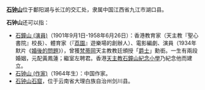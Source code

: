 '''[[石钟山|石钟山]]'''位于鄱阳湖与长江的交汇处，隶属中国江西省九江市湖口县。

'''石钟山'''还可以指：
* [[石鐘山_(演員)|石鐘山 (演員)]]（1901年9月1日-1958年6月26日）：香港教育家（天主教『聖心書院』校長）、體育家（『[[荔園|荔園]]』遊樂場的創辦人）、電影編劇、演員（1934年默片《[[婚後的問題|婚後的問題]]》），曾獲[[梵蒂岡|梵蒂岡]]天主教教廷頒授「[[爵士|爵士]]」勳銜。一生有兩段婚姻，元配黃鳳蓮；繼室左聘君。香港[[天主教石鐘山紀念小學|天主教石鐘山紀念小學]]乃紀念他而建立。
* [[石钟山_(作家)|石钟山 (作家)]]（1964年生）：中国作家。
* [[石钟山石窟|石钟山石窟]]，位于云南省大理白族自治州剑川县。

{{disambig|Cat=三字中國相關消歧義}}